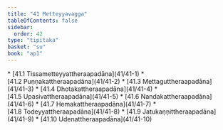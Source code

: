 ```yaml
---
title: "41 Metteyyavagga"
tableOfContents: false
sidebar:
  order: 42
type: "tipitaka"
basket: "su"
book: "ap1"
---
```



<DynamicBreadcrumb />



<TableOfContents book="ap1" section="41">
* [41.1 Tissametteyyattheraapadāna](41/41-1)
* [41.2 Puṇṇakattheraapadāna](41/41-2)
* [41.3 Mettaguttheraapadāna](41/41-3)
* [41.4 Dhotakattheraapadāna](41/41-4)
* [41.5 Upasivattheraapadāna](41/41-5)
* [41.6 Nandakattheraapadāna](41/41-6)
* [41.7 Hemakattheraapadāna](41/41-7)
* [41.8 Todeyyattheraapadāna](41/41-8)
* [41.9 Jatukaṇṇittheraapadāna](41/41-9)
* [41.10 Udenattheraapadāna](41/41-10)
</TableOfContents>